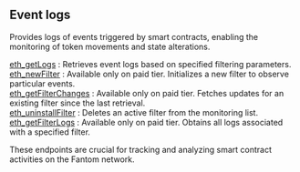 
<Meta title="Fantom event logs info | dRPC" />

## Event logs

Provides logs of events triggered by smart contracts, enabling the monitoring of token movements and state alterations.

[eth_getLogs](/fantom-api/eventlogs/eth_getLogs) : Retrieves event logs based on specified filtering parameters. \
[eth_newFilter](/fantom-api/eventlogs/eth_newFilter) : Available only on paid tier. Initializes a new filter to observe particular events. \
[eth_getFilterChanges](/fantom-api/eventlogs/eth_getFilterChanges) : Available only on paid tier. Fetches updates for an existing filter since the last retrieval. \
[eth_uninstallFilter](/fantom-api/eventlogs/eth_uninstallFilter) : Deletes an active filter from the monitoring list. \
[eth_getFilterLogs](/fantom-api/eventlogs/eth_getFilterLogs) : Available only on paid tier. Obtains all logs associated with a specified filter.

These endpoints are crucial for tracking and analyzing smart contract activities on the Fantom network.

<Space h={16} />
<GetStarted />
